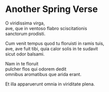 # Another Spring Verse

O viridissima virga,  
ave, que in ventoso flabro sciscitationis  
sanctorum prodisti.  
  
Cum venit tempus quod tu floruisti in ramis tuis,  
ave, ave fuit tibi, quia calor solis in te sudavit  
sicut odor balsami.  
  
Nam in te floruit  
pulcher flos qui odorem dedit  
omnibus aromatibus que arida erant.  
  
Et illa apparuerunt omnia in viriditate plena.  
